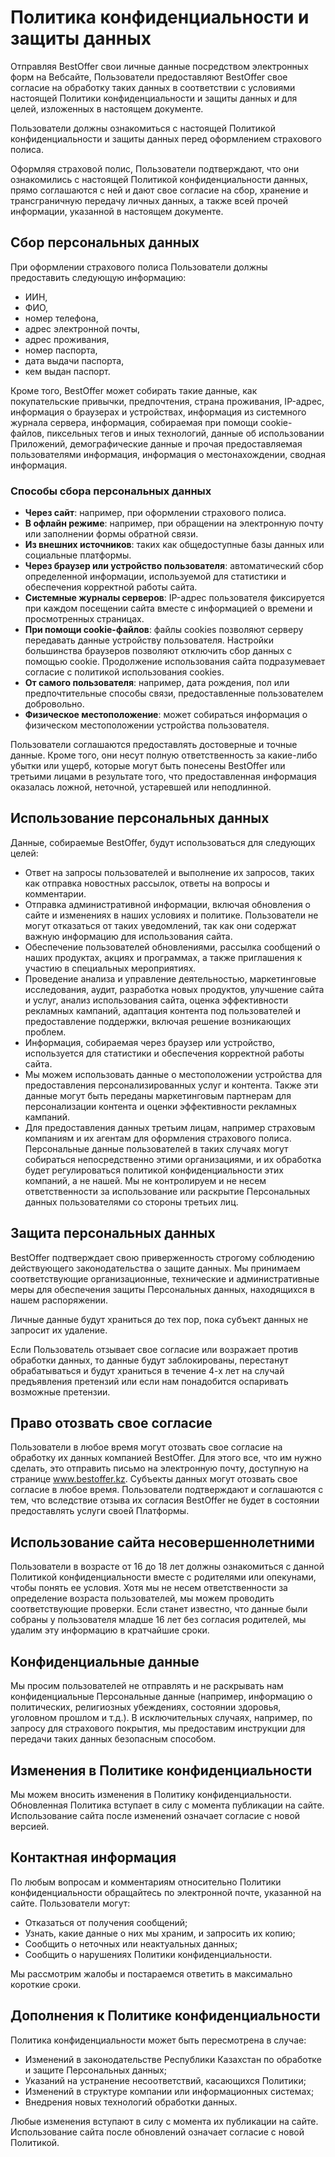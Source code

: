 # Политика конфиденциальности и защиты данных

Отправляя BestOffer свои личные данные посредством электронных форм на Вебсайте,
Пользователи предоставляют BestOffer свое согласие на обработку таких данных в
соответствии с условиями настоящей Политики конфиденциальности и защиты данных и
для целей, изложенных в настоящем документе.

Пользователи должны ознакомиться с настоящей Политикой конфиденциальности и
защиты данных перед оформлением страхового полиса.

Оформляя страховой полис, Пользователи подтверждают, что они ознакомились с
настоящей Политикой конфиденциальности данных, прямо соглашаются с ней и дают
свое согласие на сбор, хранение и трансграничную передачу личных данных, а также
всей прочей информации, указанной в настоящем документе.

## Сбор персональных данных

При оформлении страхового полиса Пользователи должны предоставить следующую
информацию:

- ИИН,
- ФИО,
- номер телефона,
- адрес электронной почты,
- адрес проживания,
- номер паспорта,
- дата выдачи паспорта,
- кем выдан паспорт.

Кроме того, BestOffer может собирать такие данные, как покупательские привычки,
предпочтения, страна проживания, IP-адрес, информация о браузерах и устройствах,
информация из системного журнала сервера, информация, собираемая при помощи
cookie-файлов, пиксельных тегов и иных технологий, данные об использовании
Приложений, демографические данные и прочая предоставляемая пользователями
информация, информация о местонахождении, сводная информация.

### Способы сбора персональных данных

- **Через сайт**: например, при оформлении страхового полиса.
- **В офлайн режиме**: например, при обращении на электронную почту или
  заполнении формы обратной связи.
- **Из внешних источников**: таких как общедоступные базы данных или социальные
  платформы.
- **Через браузер или устройство пользователя**: автоматический сбор
  определенной информации, используемой для статистики и обеспечения корректной
  работы сайта.
- **Системные журналы серверов**: IP-адрес пользователя фиксируется при каждом
  посещении сайта вместе с информацией о времени и просмотренных страницах.
- **При помощи cookie-файлов**: файлы cookies позволяют серверу передавать
  данные устройству пользователя. Настройки большинства браузеров позволяют
  отключить сбор данных с помощью cookie. Продолжение использования сайта
  подразумевает согласие с политикой использования cookies.
- **От самого пользователя**: например, дата рождения, пол или предпочтительные
  способы связи, предоставленные пользователем добровольно.
- **Физическое местоположение**: может собираться информация о физическом
  местоположении устройства пользователя.

Пользователи соглашаются предоставлять достоверные и точные данные. Кроме того,
они несут полную ответственность за какие-либо убытки или ущерб, которые могут
быть понесены BestOffer или третьими лицами в результате того, что
предоставленная информация оказалась ложной, неточной, устаревшей или
неподлинной.

## Использование персональных данных

Данные, собираемые BestOffer, будут использоваться для следующих целей:

- Ответ на запросы пользователей и выполнение их запросов, таких как отправка
  новостных рассылок, ответы на вопросы и комментарии.
- Отправка административной информации, включая обновления о сайте и изменениях
  в наших условиях и политике. Пользователи не могут отказаться от таких
  уведомлений, так как они содержат важную информацию для использования сайта.
- Обеспечение пользователей обновлениями, рассылка сообщений о наших продуктах,
  акциях и программах, а также приглашения к участию в специальных мероприятиях.
- Проведение анализа и управление деятельностью, маркетинговые исследования,
  аудит, разработка новых продуктов, улучшение сайта и услуг, анализ
  использования сайта, оценка эффективности рекламных кампаний, адаптация
  контента под пользователей и предоставление поддержки, включая решение
  возникающих проблем.
- Информация, собираемая через браузер или устройство, используется для
  статистики и обеспечения корректной работы сайта.
- Мы можем использовать данные о местоположении устройства для предоставления
  персонализированных услуг и контента. Также эти данные могут быть переданы
  маркетинговым партнерам для персонализации контента и оценки эффективности
  рекламных кампаний.
- Для предоставления данных третьим лицам, например страховым компаниям и их
  агентам для оформления страхового полиса. Персональные данные пользователей в
  таких случаях могут собираться непосредственно этими организациями, и их
  обработка будет регулироваться политикой конфиденциальности этих компаний, а
  не нашей. Мы не контролируем и не несем ответственности за использование или
  раскрытие Персональных данных пользователями со стороны третьих лиц.

## Защита персональных данных

BestOffer подтверждает свою приверженность строгому соблюдению действующего
законодательства о защите данных. Мы принимаем соответствующие организационные,
технические и административные меры для обеспечения защиты Персональных данных,
находящихся в нашем распоряжении.

Личные данные будут храниться до тех пор, пока субъект данных не запросит их
удаление.

Если Пользователь отзывает свое согласие или возражает против обработки данных,
то данные будут заблокированы, перестанут обрабатываться и будут храниться в
течение 4-х лет на случай предъявления претензий или если нам понадобится
оспаривать возможные претензии.

## Право отозвать свое согласие

Пользователи в любое время могут отозвать свое согласие на обработку их данных
компанией BestOffer. Для этого все, что им нужно сделать, это отправить письмо
на электронную почту, доступную на странице www.bestoffer.kz. Субъекты данных
могут отозвать свое согласие в любое время. Пользователи подтверждают и
соглашаются с тем, что вследствие отзыва их согласия BestOffer не будет в
состоянии предоставлять услуги своей Платформы.

## Использование сайта несовершеннолетними

Пользователи в возрасте от 16 до 18 лет должны ознакомиться с данной Политикой
конфиденциальности вместе с родителями или опекунами, чтобы понять ее условия.
Хотя мы не несем ответственности за определение возраста пользователей, мы можем
проводить соответствующие проверки. Если станет известно, что данные были
собраны у пользователя младше 16 лет без согласия родителей, мы удалим эту
информацию в кратчайшие сроки.

## Конфиденциальные данные

Мы просим пользователей не отправлять и не раскрывать нам конфиденциальные
Персональные данные (например, информацию о политических, религиозных
убеждениях, состоянии здоровья, уголовном прошлом и т.д.). В исключительных
случаях, например, по запросу для страхового покрытия, мы предоставим инструкции
для передачи таких данных безопасным способом.

## Изменения в Политике конфиденциальности

Мы можем вносить изменения в Политику конфиденциальности. Обновленная Политика
вступает в силу с момента публикации на сайте. Использование сайта после
изменений означает согласие с новой версией.

## Контактная информация

По любым вопросам и комментариям относительно Политики конфиденциальности
обращайтесь по электронной почте, указанной на сайте. Пользователи могут:

- Отказаться от получения сообщений;
- Узнать, какие данные о них мы храним, и запросить их копию;
- Сообщить о неточных или неактуальных данных;
- Сообщить о нарушениях Политики конфиденциальности.

Мы рассмотрим жалобы и постараемся ответить в максимально короткие сроки.

## Дополнения к Политике конфиденциальности

Политика конфиденциальности может быть пересмотрена в случае:

- Изменений в законодательстве Республики Казахстан по обработке и защите
  Персональных данных;
- Указаний на устранение несоответствий, касающихся Политики;
- Изменений в структуре компании или информационных системах;
- Внедрения новых технологий обработки данных.

Любые изменения вступают в силу с момента их публикации на сайте. Использование
сайта после обновлений означает согласие с новой Политикой.
